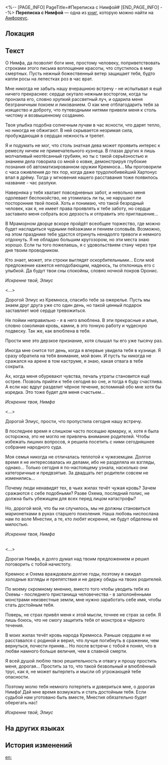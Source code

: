 <%-- [PAGE_INFO]
PageTitle=#Переписка с Нимфой#
[END_PAGE_INFO] --%>
{{Дополнить}}
{{Книга Инфобокс
|id           = 478
|Название     = 
|Изображение  = Предмет Переписка с Нимфой.png
|Мир          = Амфореус
|Томов        = 1
|Автор        = <!--нужно добавить-->
|Описание     = Перед отъездом возлюбленный Нимфы передал вам письмо, в котором описана история их любви от знакомства до начала отношений.
|Том1         = {{tx}}
|Источник1    = {{tx|Отсутствует источник}}
|Персонажи    = 
|Фракции      = 
}}
'''Переписка с Нимфой''' — одна из [[Книги|книг]], которую можно найти на [[Амфореус]].

==Локация==
{{Отметка карты|<!--название карты-->|<!--id отметки-->}}

==Текст==
О Нимфа, да позволят боги мне, простому человеку, поприветствовать строками этого письма воплощение красоты, что спустилось в мир смертных. Пусть нежный божественный ветер защищает тебя, будто капли росы на лепестках роз в час врат.

Мне никогда не забыть нашу вчерашнюю встречу - не испытывал я ещё ничего прекраснее: сердце окутало нежным восторгом, когда ты пронзила его, словно хрупкий рассветный луч, и одарила меня безграничным покоем и ликованием. О как мне отблагодарить тебя за изящество и доброту, что путеводными нитями привели меня к столь чистому и возвышенному созданию.

Твоя улыбка подобна солнечным лучам в час ясности, что дарят тепло, но никогда не обжигают. В ней скрывается незримая сила, пробуждающая в сердцах нежность и трепет.

Я и подумать не мог, что столь знатная дева может проявить интерес к ремеслу ничем не примечательного кузнеца. В глазах других я лишь молчаливый неотёсанный грубиян, но ты с такой серьёзностью и знанием дела говорила со мной о ковке, демонстрируя глубокие познания об автоматизированном оружии Кремноса... Мы проговорили с часа оживления до тех пор, когда даже трудолюбивейший Хартонус впал в дрёму. Тогда у мгновения нашего расставания тоже появилось название - час разлуки.

Наверняка у тебя хватает повседневных забот, и невольно меня одолевает беспокойство, не утомилась ли ты, не нарушают ли посторонние твой покой. Хоть и понимаю, что такой безродный человек, как я, не имеет права проявлять к тебе заботу, но сердце заставило меня собрать всю дерзость и отправить это приглашение...

В Мраморном дворце вскоре пройдёт всеобщее торжество, где можно будет насладиться чудными пейзажами и пением соловьёв. Возможно, на этом празднике тебе удастся отринуть ненадолго тревоги и немного отдохнуть. Я не обладаю большим кругозором, но эти места знаю хорошо. Если ты того пожелаешь, я с удовольствием стану через три дня твоим проводником.

Кто знает, может, эти строки выглядят оскорбительными... Если моё предложение кажется неподобающим, надеюсь, ты отклонишь его с улыбкой. Да будут твои сны спокойны, словно ночной покров Оронис.

''Искренне твой, Элиус''


<...>

Дорогой Элиус из Кремноса, спасибо тебе за ожерелье. Пусть мы знаем друг друга уже сто один день, но такой ценный подарок заставляет моё сердце тревожиться.

Не пойми неправильно - я в него влюблена. В эти прекрасные и алые, словно соколиная кровь, камни, в это тонкую работу и чудесную подвеску. Так же, как влюблена в тебя.

Прости мне это дерзкое признание, хотя слышал ты его уже тысячу раз.

Иногда мне снится тот день, когда я впервые увидела тебя в кузнице. Я сразу обратила на тебя внимание, мой воин. И пусть ты никогда не сражался на арене в том каструме, я знаю, какая отвага в тебе сокрыта.

Ах, когда меня обуревают чувства, печаль утраты становится ещё острее. Позволь прийти к тебе сегодня во сне, и тогда я буду счастлива. А если нас вдруг разделит чёрное течение, вспоминай обо мне хотя бы изредка. Это тоже будет для меня счастьем...

''Искренне твоя, Нимфа''


<...>

Дорогой Элиус, прости, что пропустила сегодня нашу встречу.

В последнее время я слишком часто посещаю ярмарку, и, хотя я была осторожна, это не могло не привлечь внимание родителей. Чтобы избежать лишних вопросов, я решила посетить с ними сегодняшнее собрание народного суда.

Моя семья никогда не отличалась теплотой к чужеземцам. Долгое время я не интересовалась их делами, ибо не разделяла их взгляды, однако... Только сегодня я по-настоящему узнала, насколько они категоричные и предвзятые. За двадцать лет родители совсем не изменились...

Почему люди ненавидят тех, в чьих жилах течёт чужая кровь? Зачем сражаются с себе подобными? Разве Охема, последний полис, не должна быть убежищем для всех перед лицом катастрофы?

Но, дорогой мой, что бы ни случилось, мы не должны становиться марионетками в руках старшего поколения. Наша любовь ниспослана нам по воле Мнестии, а те, кто любят искренне, не будут обделены её милостью.

''Искренне твоя, Нимфа''


<br /><...>

Дорогая Нимфа, я долго думал над твоим предложением и решил поговорить с тобой начистоту.

Кремнос и Охема враждовали долгие годы, поэтому я ожидал холодные взгляды и препятствия и не держу обиды на твоих родителей.

По моему скромному мнению, вместо того чтобы уводить тебя из Охемы - последнего пристанища человечества - в заполонёнными монстрами неизвестные земли, мне нужно заработать себе имя, чтобы стать достойным тебя.

Поверь, не страх привёл меня к этой мысли, точнее не страх за себя. Я лишь боюсь, что не смогу защитить тебя от монстров и чёрного течения.

В моих жилах течёт кровь народа Кремноса. Раньше сердцем я не расставался с родиной и верил, что лучше погибнуть в сражении, чем вернуться, почести приняв... Но после встречи с тобой я понял, что в любви намного больше величия, чем в славной смерти.

Я всей душой люблю твою решительность и отвагу и прошу простить меня, дорогая... Простить за то, что такой безвольный и влюблённый трус, как я, не может вытерпеть и мысли об угрожающей тебе опасности.

Поэтому молю тебя немного потерпеть и довериться мне, о дорогая Нимфа! Дай мне время возмужать и стать достойным тебя. Если судьбой нам уготовано быть вместе, Мнестия обязательно будет оберегать нас!

''Искренне твой, Элиус''

==На других языках==
{{На других языках
|en   = Letters With Nympha
|zhs  = 与宁芙的往来书信
|zht  = 與寧芙的往來書信
|ja   = ニンフとの往復書簡
|ko   = 님파와 주고받은 편지
|es   = Correspondencia de Ninfe
|fr   = Correspondance avec Nymphe
|ru   = Переписка с Нимфой
|th   = จดหมายโต้ตอบกับ Nympha
|vi   = Thư Từ Qua Lại Với Nympha
|de   = Korrespondenz mit Nympha
|id   = Pertukaran Surat dengan Nympha
|pt   = Cartas Com Nympha
}}

==История изменений==
{{История изменений|3.5}}

[[en:]]